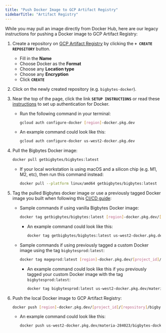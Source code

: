 ```yaml
---
title: "Push Docker Image to GCP Artifact Registry"
sidebarTitle: "Artifact Registry"
---
```


While you may pull an image directly from Docker Hub, here are our legacy instructions for pushing a Docker image to GCP Artifact Registry:

1.  Create a repository on
    [GCP Artifact Registry](https://console.cloud.google.com/artifacts) by
    clicking the **`+ CREATE REPOSITORY`** button.

    - Fill in the **Name**
    - Choose Docker as the **Format**
    - Choose any **Location type**
    - Choose any **Encryption**
    - Click **`CREATE`**

2.  Click on the newly created repository (e.g. `bigbytes-docker`).
3. Near the top of the page, click the link **`SETUP INSTRUCTIONS`** or read these
    [instructions](https://cloud.google.com/artifact-registry/docs/docker/authentication)
    to set up authentication for Docker.

    - Run the following command in your terminal:

        ```bash
        gcloud auth configure-docker [region]-docker.pkg.dev
        ```

    - An example command could look like this:

        ```bash
        gcloud auth configure-docker us-west2-docker.pkg.dev
        ```

4. Pull the Bigbytes Docker image:

    ```bash
    docker pull getbigbytes/bigbytes:latest
    ```

    - If your local workstation is using macOS and a silicon chip (e.g. M1, M2,
    etc), then run this command instead:

        ```bash
        docker pull --platform linux/amd64 getbigbytes/bigbytes:latest
        ```

5.  Tag the pulled Bigbytes docker image or use a previously tagged Docker image you
    built when following this [CI/CD guide](/production/ci-cd):

    - Sample commands if using vanilla Bigbytes Docker image:

        ```bash
        docker tag getbigbytes/bigbytes:latest [region]-docker.pkg.dev/[project_id]/[repository]/bigbytes:latest
        ```

        - An example command could look like this:

            ```bash
            docker tag getbigbytes/bigbytes:latest us-west2-docker.pkg.dev/materia-284023/bigbytes-docker/bigbytes:latest
            ```

    - Sample commands if using previously tagged a custom Docker image using the tag `bigbytesprod:latest`:

        ```bash
        docker tag mageprod:latest [region]-docker.pkg.dev/[project_id]/[repository]/bigbytes:latest
        ```

        - An example command could look like this if you previously tagged your custom Docker image with the tag `bigbytesprod:latest`:

            ```bash
            docker tag bigbytesprod:latest us-west2-docker.pkg.dev/materia-284023/bigbytes-docker/bigbytes:latest
            ```

6.  Push the local Docker image to GCP Artifact Registry:

    ```bash
    docker push [region]-docker.pkg.dev/[project_id]/[repository]/bigbytes:latest
    ```

    - An example command could look like this:

        ```bash
        docker push us-west2-docker.pkg.dev/materia-284023/bigbytes-docker/bigbytes:latest
        ```
